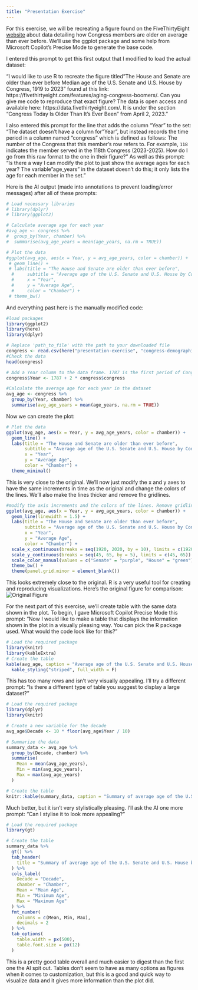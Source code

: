 ```yaml
---
title: "Presentation Exercise"
---
```


For this exercise, we will be recreating a figure found on the FiveThirtyEight  [website](https://fivethirtyeight.com/features/aging-congress-boomers/) about data detailing how Congress members are older on average than ever before. We'll use the ggplot package and some help from Microsoft Copilot's Precise Mode to generate the base code.

I entered this prompt to get this first output that I modified to load the actual dataset:

"I would like to use R to recreate the figure titled "The House and Senate are older than ever before
Median age of the U.S. Senate and U.S. House by Congress, 1919 to 2023" found at this link: https://fivethirtyeight.com/features/aging-congress-boomers/. Can you give me code to reproduce that exact figure? The data is open access and available here: https://data.fivethirtyeight.com/. It is under the section "Congress Today Is Older Than It's Ever Been" from April 2, 2023." 

I also entered this prompt for the line that adds the column "Year" to the set: "The dataset doesn't have a column for "Year", but instead records the time period in a column named "congress" which is defined as follows:  The number of the Congress that this member’s row refers to. For example, `118` indicates the member served in the 118th Congress (2023-2025). How do I go from this raw format to the one in their figure?" As well as this prompt: "Is there a way I can modify the plot to just show the average ages for each year? The variable "age_years" in the dataset doesn't do this; it only lists the age for each member in the set."

Here is the AI output (made into annotations to prevent loading/error messages) after all of these prompts:

```r
# Load necessary libraries
# library(dplyr)
# library(ggplot2)

# Calculate average age for each year
#avg_age <- congress %>%
#  group_by(Year, chamber) %>%
#  summarise(avg_age_years = mean(age_years, na.rm = TRUE))

# Plot the data
#ggplot(avg_age, aes(x = Year, y = avg_age_years, color = chamber)) +
 # geom_line() +
 # labs(title = "The House and Senate are older than ever before",
  #     subtitle = "Average age of the U.S. Senate and U.S. House by Congress, 1919 to 2023",
  #     x = "Year",
  #     y = "Average Age",
  #     color = "Chamber") +
 # theme_bw()

```

And everything past here is the manually modified code:
```r
#load packages
library(ggplot2)
library(here)
library(dplyr)

# Replace 'path_to_file' with the path to your downloaded file
congress <- read.csv(here("presentation-exercise", "congress-demographics", "data_aging_congress.csv"))
#Check the data
head(congress)

# Add a Year column to the data frame. 1787 is the first period of Congress with new ones every 2 years, so this calculation makes the "congress" column easier to visualize.
congress$Year <- 1787 + 2 * congress$congress

#Calculate the average age for each year in the dataset
avg_age <- congress %>%
  group_by(Year, chamber) %>%
  summarise(avg_age_years = mean(age_years, na.rm = TRUE))

```
Now we can create the plot: 
```r
# Plot the data
ggplot(avg_age, aes(x = Year, y = avg_age_years, color = chamber)) +
  geom_line() +
  labs(title = "The House and Senate are older than ever before",
       subtitle = "Average age of the U.S. Senate and U.S. House by Congress, 1919 to 2023",
       x = "Year",
       y = "Average Age",
       color = "Chamber") +
  theme_minimal()
```
This is very close to the original. We'll now just modify the x and y axes to have the same increments in time as the original and change the colors of the lines. We'll also make the lines thicker and remove the gridlines.

```r
#modify the axis increments and the colors of the lines. Remove gridlines and thicken lines.
ggplot(avg_age, aes(x = Year, y = avg_age_years, color = chamber)) +
  geom_line(linewidth = 1.5) +
  labs(title = "The House and Senate are older than ever before",
       subtitle = "Average age of the U.S. Senate and U.S. House by Congress, 1919 to 2023",
       x = "Year",
       y = "Average Age",
       color = "Chamber") +
  scale_x_continuous(breaks = seq(1920, 2020, by = 10), limits = c(1920, 2020)) +
  scale_y_continuous(breaks = seq(45, 65, by = 5), limits = c(45, 65)) +
  scale_color_manual(values = c("Senate" = "purple", "House" = "green")) +
  theme_bw() +
  theme(panel.grid.minor = element_blank())

```
This looks extremely close to the original. R is a very useful tool for creating and reproducing visualizations.
Here's the original figure for comparison:
![Original Figure](originalfigure.png)





For the next part of this exercise, we'll create table with the same data shown in the plot. To begin, I gave Microsoft Copilot Precise Mode this prompt: 
"Now I would like to make a table that displays the information shown in the plot in a visually pleasing way. You can pick the R package used. What would the code look like for this?"

```r
# Load the required package
library(knitr)
library(kableExtra)
# Create the table
kable(avg_age, caption = "Average age of the U.S. Senate and U.S. House by Congress, 1919 to 2023") %>%
  kable_styling("striped", full_width = F)

```
This has too many rows and isn't very visually appealing. I'll try a different prompt: "Is there a different type of table you suggest to display a large dataset?"

```r
# Load the required package
library(dplyr)
library(knitr)

# Create a new variable for the decade
avg_age$Decade <- 10 * floor(avg_age$Year / 10)

# Summarize the data
summary_data <- avg_age %>%
  group_by(Decade, chamber) %>%
  summarise(
    Mean = mean(avg_age_years),
    Min = min(avg_age_years),
    Max = max(avg_age_years)
  )

# Create the table
knitr::kable(summary_data, caption = "Summary of average age of the U.S. Senate and U.S. House by decade, 1919 to 2023")

```

Much better, but it isn't very stylistically pleasing. I'll ask the AI one more prompt: "Can I stylise it to look more appealing?"

```r
# Load the required package
library(gt)

# Create the table
summary_data %>%
  gt() %>%
  tab_header(
    title = "Summary of average age of the U.S. Senate and U.S. House by decade, 1919 to 2023"
  ) %>%
  cols_label(
    Decade = "Decade",
    chamber = "Chamber",
    Mean = "Mean Age",
    Min = "Minimum Age",
    Max = "Maximum Age"
  ) %>%
  fmt_number(
    columns = c(Mean, Min, Max),
    decimals = 2
  ) %>%
  tab_options(
    table.width = px(500),
    table.font.size = px(12)
  )

```
This is a pretty good table overall and much easier to digest than the first one the AI spit out. Tables don't seem to have as many options as figures when it comes to customization, but this is a good and quick way to visualize data and it gives more information than the plot did.
